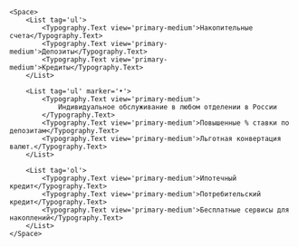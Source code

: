 ```tsx live
<Space>
    <List tag='ul'>
        <Typography.Text view='primary-medium'>Накопительные счета</Typography.Text>
        <Typography.Text view='primary-medium'>Депозиты</Typography.Text>
        <Typography.Text view='primary-medium'>Кредиты</Typography.Text>
    </List>

    <List tag='ul' marker='•'>
        <Typography.Text view='primary-medium'>
            Индивидуальное обслуживание в любом отделении в России
        </Typography.Text>
        <Typography.Text view='primary-medium'>Повышенные % ставки по депозитам</Typography.Text>
        <Typography.Text view='primary-medium'>Льготная конвертация валют.</Typography.Text>
    </List>

    <List tag='ol'>
        <Typography.Text view='primary-medium'>Ипотечный кредит</Typography.Text>
        <Typography.Text view='primary-medium'>Потребительский кредит</Typography.Text>
        <Typography.Text view='primary-medium'>Бесплатные сервисы для накоплений</Typography.Text>
    </List>
</Space>
```
